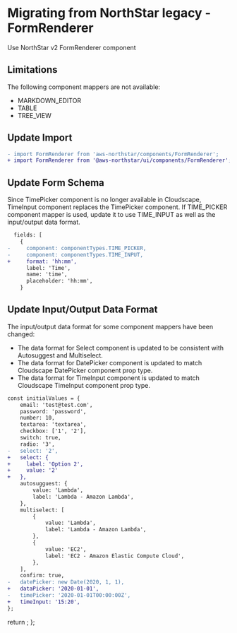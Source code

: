 
<Meta title="Migration/FormRenderer" />

# Migrating from NorthStar legacy - FormRenderer

Use <Link href='https://aws.github.io/aws-northstar/?path=/story/components-formrenderer--default' target='_blank' external>NorthStar v2 FormRenderer component</Link>

## Limitations

The following component mappers are not available:
* MARKDOWN_EDITOR
* TABLE
* TREE_VIEW

## Update Import

```diff
- import FormRenderer from 'aws-northstar/components/FormRenderer';
+ import FormRenderer from '@aws-northstar/ui/components/FormRenderer';
```

## Update Form Schema

Since TimePicker component is no longer available in Cloudscape, TimeInput component replaces the TimePicker component. If TIME_PICKER component mapper is used, update it to use TIME_INPUT as well as the input/output data format. 

```diff
  fields: [
    {
-     component: componentTypes.TIME_PICKER,
-     component: componentTypes.TIME_INPUT,
+     format: 'hh:mm',
      label: 'Time',
      name: 'time',
      placeholder: 'hh:mm',
    }
```

## Update Input/Output Data Format

The input/output data format for some component mappers have been changed:
* The data format for Select component is updated to be consistent with Autosuggest and Multiselect. 
* The data format for DatePicker component is updated to match Cloudscape DatePicker component prop type. 
* The data format for TimeInput component is updated to match Cloudscape TimeInput component prop type. 

```diff
const initialValues = {
    email: 'test@test.com',
    password: 'password',
    number: 10,
    textarea: 'textarea',
    checkbox: ['1', '2'],
    switch: true,
    radio: '3',
-   select: '2',
+   select: {
+     label: 'Option 2',
+     value: '2'
+   },
    autosugguest: {
        value: 'Lambda',
        label: 'Lambda - Amazon Lambda',
    },
    multiselect: [
        {
            value: 'Lambda',
            label: 'Lambda - Amazon Lambda',
        },
        {
            value: 'EC2',
            label: 'EC2 - Amazon Elastic Compute Cloud',
        },
    ],
    confirm: true,
-   datePicker: new Date(2020, 1, 1),
+   dataPicker: '2020-01-01',
-   timePicker: '2020-01-01T00:00:00Z',
+   timeInput: '15:20',
};
```

  return <SyntaxHighlighter/>;
};